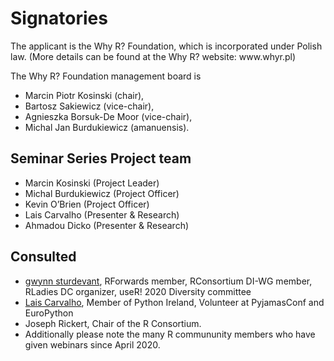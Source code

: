 # Signatories
<!-- 
This section provides the ISC with a view of the support received from the community for a proposal. Acceptance isn't predicated on popularity but community acceptance is important.  Willingness to accept outside input is also a good marker for project delivery. 

An optional section would be for R-Core signatories where changes to R are proposed.
-->

The applicant is the Why R? Foundation, which is incorporated under Polish law. (More details can be found at the Why R? website: www.whyr.pl) 

<!-- 
The postal address is 

FUNDACJA WHY R? / WHY R? Foundation
ul. Krasnobrodzka 2/190, 
03-214 Warszawa, 
Poland
-->

The Why R? Foundation management board is 

* Marcin Piotr Kosinski (chair),
* Bartosz Sakiewicz (vice-chair),
* Agnieszka Borsuk-De Moor (vice-chair),
* Michal Jan Burdukiewicz (amanuensis).

## Seminar Series Project team
* Marcin Kosinski (Project Leader)
* Michal Burdukiewicz (Project Officer)
* Kevin O'Brien (Project Officer)
* Lais Carvalho (Presenter & Research)
* Ahmadou Dicko (Presenter & Research)

<!-- 
Who are the people responsible for actually delivering the project if the proposal gets accepted and are already signed up and rearing to go?
-->

## Consulted

* [gwynn sturdevant](https://www.nzgwynn.com/), RForwards member, RConsortium DI-WG member, RLadies DC organizer, useR! 2020 Diversity committee 
* [Lais Carvalho](https://www.laiscarvalho.com/), Member of Python Ireland, Volunteer at PyjamasConf and EuroPython
* Joseph Rickert, Chair of the R Consortium.
* Additionally please note the many R commununity members who have given webinars since April 2020.

<!-- 
* Ola Petrykiewicz (Why R? Foundation Marketing Expert)
* Olgun Aydin (Why R? Foundation Sponsorship Coordinator)
* Michal Maj (Why R? Foundation Community Manager)
* Emil Buszyo (Why R? Foundation Web Designer)
-->




<!-- 
Who has been given the opportunity to provide feedback on the proposal? This should include any R Consortium & ISC members who the proposal has been discussed with.
-->

